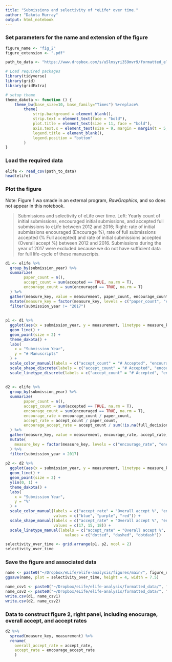 ```yaml
---
title: "Submissions and selectivity of *eLife* over time."
author: "Dakota Murray"
output: html_notebook
---
```


### Set parameters for the name and extension of the figure
```r
figure_name <- "fig_2"
figure_extension <- ".pdf"

path_to_data <- "https://www.dropbox.com/s/u5lmsyri359mvr9/formatted_elife.csv?dl=1"
```

```r
# Load required packages
library(tidyverse)
library(grid)
library(gridExtra)

# setup theme
theme_dakota <- function () { 
    theme_bw(base_size=10, base_family="Times") %+replace% 
        theme(
            strip.background = element_blank(),
            strip.text = element_text(face = "bold"),
            plot.title = element_text(size = 11, face = "bold"),
            axis.text.x = element_text(size = 9, margin = margin(t = 5, b = 5)),
            legend.title = element_blank(),
            legend.position = "bottom"
        )
}
```

### Load the required data
```r
elife <- read_csv(path_to_data)
head(elife)
```


### Plot the figure

Note: Figure 1 wa smade in an external program, *RawGraphics*, and so does not appear in this notebook. 

> Submissions and selectivity of eLife over time. Left: Yearly count of initial submissions, encouraged initial submissions, and accepted full submissions to eLife between 2012 and 2016; Right: rate of initial submissions encouraged (Encourage %), rate of full submissions accepted (% Full accepted) and rate of initial submissions accepted (Overall accept %) between 2012 and 2016. Submissions during the year of 2017 were excluded because we do not have sufficient data for full life-cycle of these manuscripts. 

```r
d1 <- elife %>%
  group_by(submission_year) %>%
  summarize(
        paper_count = n(),
        accept_count = sum(accepted == TRUE, na.rm = T),
        encourage_count = sum(encouraged == TRUE, na.rm = T)
  ) %>%
  gather(measure_key, value = measurement, paper_count, encourage_count, accept_count) %>%
  mutate(measure_key = factor(measure_key, levels = c("paper_count", "encourage_count", "accept_count"))) %>%
  filter(submission_year != "2017")
  
  
p1 <- d1 %>%
  ggplot(aes(x = submission_year, y = measurement, linetype = measure_key, color = measure_key, shape = measure_key)) +
  geom_line() +
  geom_point(size = 2) +
  theme_dakota() +
  labs(
    x = "Submission Year",
    y = "# Manuscripts"
  ) +
  scale_color_manual(labels = c("accept_count" = "# Accepted", "encourage_count" = "# Encouraged", "paper_count" = "# Submitted"), values = c("black", "blue", "red")) +
  scale_shape_discrete(labels = c("accept_count" = "# Accepted", "encourage_count" = "# Encouraged", "paper_count" = "# Submitted")) +
  scale_linetype_discrete(labels = c("accept_count" = "# Accepted", "encourage_count" = "# Encouraged", "paper_count" = "# Submitted"))
  
  
d2 <- elife %>%
  group_by(submission_year) %>%
  summarize(
        paper_count = n(),
        accept_count = sum(accepted == TRUE, na.rm = T),
        encourage_count = sum(encouraged == TRUE, na.rm = T),
        encourage_rate = encourage_count / paper_count,
        accept_rate = accept_count / paper_count,
        encourage_accept_rate = accept_count / sum(!is.na(full_decision_made) & full_decision_made)
  ) %>%
  gather(measure_key, value = measurement, encourage_rate, accept_rate, encourage_accept_rate) %>%
  mutate(
    measure_key = factor(measure_key, levels = c("encourage_rate", "encourage_accept_rate", "accept_rate"))
  ) %>%
  filter(submission_year < 2017)
  
p2 <- d2 %>%
  ggplot(aes(x = submission_year, y = measurement, linetype = measure_key, color = measure_key, shape = measure_key)) +
  geom_line() +
  geom_point(size = 2) +
  ylim(0, 1) +
  theme_dakota() +
  labs(
    x = "Submission Year",
    y = "%"
  ) +
  scale_color_manual(labels = c("accept_rate" = "Overall accept %", "encourage_rate" = "Encourage %", "encourage_accept_rate" = "% Full accepted"), 
                     values = c("blue", "purple", "red")) +
  scale_shape_manual(labels = c("accept_rate" = "Overall accept %", "encourage_rate" = "Encourage %", "encourage_accept_rate" = "% Full accepted"),
                     values = c(17, 15, 18)) +
  scale_linetype_manual(labels = c("accept_rate" = "Overall accept %", "encourage_rate" = "Encourage %", "encourage_accept_rate" = "% Full accepted"), 
                          values = c("dotted", "dashed", "dotdash"))

selectivity_over_time <- grid.arrange(p1, p2, ncol = 2)
selectivity_over_time
```

### Save the figure and associated data
```r
name <- paste0("~/Dropbox/eLife/elife-analysis/figures/main/", figure_name, figure_extension)
ggsave(name, plot = selectivity_over_time, height = 4, width = 7.5)

name_csv1 <- paste0("~/Dropbox/eLife/elife-analysis/formatted_data/", figure_name, "_leftpanel_data.csv")
name_csv2 <- paste0("~/Dropbox/eLife/elife-analysis/formatted_data/", figure_name, "_rightpanel_data.csv")
write.csv(d1, name_csv1)
write.csv(d2, name_csv2)
```

### Data to construct figure 2, right panel, including enocurage, overall accept, and accept rates
```r
d2 %>% 
  spread(measure_key, measurement) %>%
  rename(
    overall_accept_rate = accept_rate,
    accept_rate = encourage_accept_rate
    )
```

